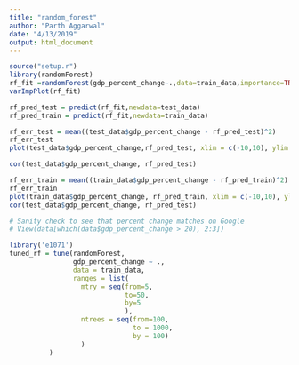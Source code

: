 ```yaml
---
title: "random_forest"
author: "Parth Aggarwal"
date: "4/13/2019"
output: html_document
---
```

```r
source("setup.r")
library(randomForest)
rf_fit =randomForest(gdp_percent_change~.,data=train_data,importance=TRUE)
varImpPlot(rf_fit)
```
```r
rf_pred_test = predict(rf_fit,newdata=test_data)
rf_pred_train = predict(rf_fit,newdata=train_data)

rf_err_test = mean((test_data$gdp_percent_change - rf_pred_test)^2)
rf_err_test
plot(test_data$gdp_percent_change,rf_pred_test, xlim = c(-10,10), ylim = c(-10,10))

cor(test_data$gdp_percent_change, rf_pred_test)

rf_err_train = mean((train_data$gdp_percent_change - rf_pred_train)^2)
rf_err_train
plot(train_data$gdp_percent_change, rf_pred_train, xlim = c(-10,10), ylim = c(-10,10))
cor(test_data$gdp_percent_change, rf_pred_test)

# Sanity check to see that percent change matches on Google
# View(data[which(data$gdp_percent_change > 20), 2:3])
```
```r
library('e1071')
tuned_rf = tune(randomForest,
                gdp_percent_change ~ .,
                data = train_data, 
                ranges = list(
                  mtry = seq(from=5,
                             to=50,
                             by=5
                             ),
                  ntrees = seq(from=100,
                               to = 1000,
                               by = 100)
                  )
          )

```


